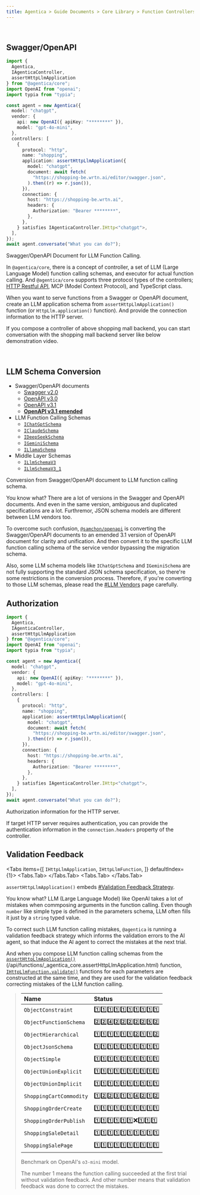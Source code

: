 ```yaml
---
title: Agentica > Guide Documents > Core Library > Function Controllers > Swagger/OpenAPI
---
```




<br/>
<YoutubeRenderer src="https://www.youtube.com/embed/AGZ9hlaln7E" />

## Swagger/OpenAPI
```typescript filename="src/main.ts" showLineNumbers {16-31}
import {
  Agentica,
  IAgenticaController,
  assertHttpLlmApplication
} from "@agentica/core";
import OpenAI from "openai";
import typia from "typia";

const agent = new Agentica({
  model: "chatgpt",
  vendor: {
    api: new OpenAI({ apiKey: "********" }),
    model: "gpt-4o-mini",
  },
  controllers: [
    {
      protocol: "http",
      name: "shopping",
      application: assertHttpLlmApplication({
        model: "chatgpt",
        document: await fetch(
          "https://shopping-be.wrtn.ai/editor/swagger.json",
        ).then((r) => r.json()),
      }),
      connection: {
        host: "https://shopping-be.wrtn.ai",
        headers: {
          Authorization: "Bearer ********",
        },
      },
    } satisfies IAgenticaController.IHttp<"chatgpt">,
  ],
});
await agent.conversate("What you can do?");
```

Swagger/OpenAPI Document for LLM Function Calling.

In `@agentica/core`, there is a concept of controller, a set of LLM (Large Language Model) function calling schemas, and executor for actual function calling. And `@agentica/core` supports three protocol types of the controllers; <u>HTTP Restful API</u>, MCP (Model Context Protocol), and TypeScript class.

When you want to serve functions from a Swagger or OpenAPI document, create an LLM application schema from `assertHttpLlmApplication()` function (or `HttpLlm.application()` function). And provide the connection information to the HTTP server.

If you compose a controller of above shopping mall backend, you can start conversation with the shopping mall backend server like below demonstration video.

<br/>

<YoutubeRenderer src="https://www.youtube.com/embed/RAzYo02HTXA" />




## LLM Schema Conversion
<OpenApiDiagramSnippet />

  - Swagger/OpenAPI documents
    - [Swagger v2.0](https://github.com/samchon/openapi/blob/master/src/SwaggerV2.ts)
    - [OpenAPI v3.0](https://github.com/samchon/openapi/blob/master/src/OpenApiV3.ts)
    - [OpenAPI v3.1](https://github.com/samchon/openapi/blob/master/src/OpenApiV3_1.ts)
    - [**OpenAPI v3.1 emended**](https://github.com/samchon/openapi/blob/master/src/OpenApi.ts)
  - LLM Function Calling Schemas
    - [`IChatGptSchema`](/api/types/_samchon_openapi.IChatGptSchema-1.html)
    - [`IClaudeSchema`](/api/types/_samchon_openapi.IClaudeSchema-1.html)
    - [`IDeepSeekSchema`](/api/types/_samchon_openapi.IDeepSeekSchema-1.html)
    - [`IGeminiSchema`](/api/types/_samchon_openapi.IGeminiSchema-1.html)
    - [`ILlamaSchema`](/api/types/_samchon_openapi.ILlamaSchema-1.html)
  - Middle Layer Schemas
    - [`ILlmSchemaV3`](/api/types/_samchon_openapi.ILlmSchemaV3-1.html)
    - [`ILlmSchemaV3_1`](/api/types/_samchon_openapi.ILlmSchemaV3_1-1.html)

Conversion from Swagger/OpenAPI document to LLM function calling schema.

You know what? There are a lot of versions in the Swagger and OpenAPI documents. And even in the same version, ambiguous and duplicated specifications are a lot. Furthremor, JSON schema models are different between LLM vendors too.

To overcome such confusion, [`@samchon/openapi`](https://github.com/samchon/openapi) is converting the Swagger/OpenAPI documents to an emended 3.1 version of OpenAPI document for clarity and unification. And then convert it to the specific LLM function calling schema of the service vendor bypassing the migration schema.

Also, some LLM schema models like `IChatGptSchema` and `IGeminiSchema` are not fully supporting the standard JSON schema specification, so there're some restrictions in the conversion process. Therefore, if you're converting to those LLM schemas, please read the [#LLM Vendors](/docs/core/vendor) page carefully.




## Authorization
```typescript filename="src/main.ts" showLineNumbers {25-30}
import {
  Agentica,
  IAgenticaController,
  assertHttpLlmApplication
} from "@agentica/core";
import OpenAI from "openai";
import typia from "typia";

const agent = new Agentica({
  model: "chatgpt",
  vendor: {
    api: new OpenAI({ apiKey: "********" }),
    model: "gpt-4o-mini",
  },
  controllers: [
    {
      protocol: "http",
      name: "shopping",
      application: assertHttpLlmApplication({
        model: "chatgpt",
        document: await fetch(
          "https://shopping-be.wrtn.ai/editor/swagger.json",
        ).then((r) => r.json()),
      }),
      connection: {
        host: "https://shopping-be.wrtn.ai",
        headers: {
          Authorization: "Bearer ********",
        },
      },
    } satisfies IAgenticaController.IHttp<"chatgpt">,
  ],
});
await agent.conversate("What you can do?");
```

Authorization information for the HTTP server.

If target HTTP server requires authentication, you can provide the authentication information in the `connection.headers` property of the controller.




## Validation Feedback
<Tabs items={[
  <code>IHttpLlmApplication</code>,
  <code>IHttpLlmFunction</code>,
]} defaultIndex={1}>
  <Tabs.Tab>
    <RemoteSource 
      url="https://raw.githubusercontent.com/samchon/openapi/refs/heads/master/src/structures/IHttpLlmApplication.ts"
      filename="@samchon/openapi/IHttpLlmApplication"
      showLineNumbers
      highlight="66-74" />
  </Tabs.Tab>
  <Tabs.Tab>
    <RemoteSource 
      url="https://raw.githubusercontent.com/samchon/openapi/refs/heads/master/src/structures/IHttpLlmFunction.ts"
      filename="@samchon/openapi/IHttpLlmFunction"
      showLineNumbers
      highlight="181-210, 248-273" />
  </Tabs.Tab>
</Tabs>

`assertHttpLlmApplication()` embeds [#Validation Feedback Strategy](/docs/concepts/function-calling/#validation-feedback).

You know what? LLM (Large Language Model) like OpenAI takes a lot of mistakes when commposing arguments in the function calling. Even though `number` like simple type is defined in the parameters schema, LLM often fills it just by a `string` typed value.

To correct such LLM function calling mistakes, `@agentica` is running a validation feedback strategy which informs the validation errors to the AI agent, so that induce the AI agent to correct the mistakes at the next trial.

And when you compose LLM function calling schemas from the [`assertHttpLlmApplication()`]()(/api/functions/_agentica_core.assertHttpLlmApplication.html) function, [`IHttpLlmFunction.validate()`](/api/interfaces/_samchon_openapi.IHttpLlmFunction-1.html#validate) functions for each parameters are constructed at the same time, and they are used for the validation feedback correcting mistakes of the LLM function calling.

> Name | Status
> :----|:-------
> `ObjectConstraint` | 1️⃣1️⃣1️⃣1️⃣1️⃣1️⃣1️⃣1️⃣1️⃣1️⃣
> `ObjectFunctionSchema` | 2️⃣2️⃣4️⃣2️⃣2️⃣2️⃣2️⃣2️⃣5️⃣2️⃣
> `ObjectHierarchical` | 1️⃣1️⃣1️⃣1️⃣1️⃣1️⃣2️⃣1️⃣1️⃣2️⃣
> `ObjectJsonSchema` | 1️⃣1️⃣1️⃣1️⃣1️⃣1️⃣1️⃣1️⃣1️⃣1️⃣
> `ObjectSimple` | 1️⃣1️⃣1️⃣1️⃣1️⃣1️⃣1️⃣1️⃣1️⃣1️⃣
> `ObjectUnionExplicit` | 1️⃣1️⃣1️⃣1️⃣1️⃣1️⃣1️⃣1️⃣1️⃣1️⃣
> `ObjectUnionImplicit` | 1️⃣1️⃣1️⃣1️⃣1️⃣1️⃣1️⃣1️⃣1️⃣1️⃣
> `ShoppingCartCommodity` | 1️⃣2️⃣2️⃣3️⃣1️⃣1️⃣4️⃣2️⃣1️⃣2️⃣
> `ShoppingOrderCreate` | 1️⃣1️⃣1️⃣1️⃣1️⃣1️⃣1️⃣1️⃣1️⃣1️⃣
> `ShoppingOrderPublish` | 1️⃣1️⃣1️⃣1️⃣1️⃣1️⃣❌1️⃣1️⃣1️⃣
> `ShoppingSaleDetail` | 1️⃣1️⃣1️⃣1️⃣1️⃣1️⃣1️⃣1️⃣1️⃣1️⃣
> `ShoppingSalePage` | 1️⃣1️⃣1️⃣1️⃣1️⃣1️⃣1️⃣1️⃣1️⃣1️⃣
> 
> Benchmark on OpenAI's `o3-mini` model.
>
> The number 1 means the function calling succeeded at the first trial without validation feedback. And other number means that validation feedback was done to correct the mistakes.